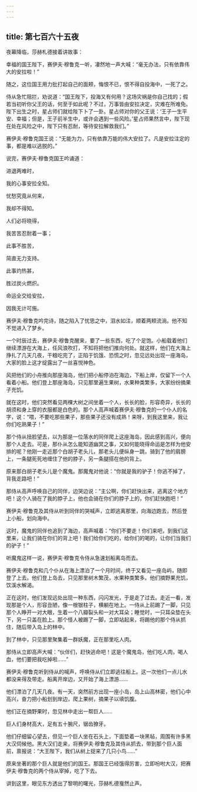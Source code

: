 ```yaml
---
---
---
```

title: 第七百六十五夜
---






夜幕降临，莎赫札德接着讲故事：





幸福的国王陛下，赛伊夫·穆鲁克一听，凄然地一声大喊：“毫无办法，只有依靠伟大的安拉啦！”

随之，这位国王用力批打起自己的面颊，悔恨不已，恨不得自投海中，一死了之。

侍从急忙阻拦，劝说道：“国王陛下，投海又有何用？这场灾祸是你自己找的；假若当初听你父王的话，何至于如此呢？不过，万事皆由安拉决定，灾难在所难免。陛下出生之时，星占师们就给陛下卜了一卦。星占师对你的父王说：‘王子一生平安、幸福；但是，王子前半生中，或许会遇到一些风险。’星占师果然言中，陛下现在处在风险之中，陛下只有忍耐，等待安拉解救我们。”

赛伊夫·穆鲁克国王说：“无能为力，只有依靠万能的伟大安拉了。凡是安拉注定的事，都是难以逃脱的。”

说完，赛伊夫·穆鲁克国王吟诵道：


进退两难时，

我的心事安拉全知。

忧愁究竟从何来，

我却不得知。

人们必将晓得，

我苦苦忍耐着一事；

此事不胜苦，

简直无力支持。

此事灼热甚，

胜过炭火燃炽。

命运全交给安拉，

因我无计可施。



赛伊夫·穆鲁克吟完诗，随之陷入了忧思之中，泪水如注，顺着两颊流淌。他不知不觉进入了梦乡。

一个时辰过去，赛伊夫·穆鲁克醒来，要了一些东西，吃了个足饱。小船载着他们继续漂游在大海上，任风浪吹打，不知将把他们推向何处。就这样，他们在大海上挣扎了几天几夜，干粮吃完了，正陷于饥饿、恐慌之时，忽见远处出现一座海岛，大家的脸上这才绽露出了一丝喜悦神色。

风把他们的小舟推向那座海岛，他们把小船停泊在海边，下船上岸，仅留下一个人看着小船。他们登上那座海岛，只见那里遍生果树，水果种类繁多，大家纷纷摘果子充饥。

就在这时，他们突然看见两棵大树之间坐着一个人，长长的脸，形容奇异，长长的胡须和身上穿的衣服都是白色的。那个人高声喊着赛伊夫·穆鲁克的一个仆人的名字，说：“喂，不要吃那些果子，那些果子还没有成熟！来呀，到我这里来，我让你们吃熟果子！”

那个侍从扭脸望去，以为那是一位落水的同伴爬上这座海岛，因此感到高兴，便向那个人走去。可是，那仆从怎么能知道幽冥之事，又如何能晓得命运是怎样为他安排的呢？他刚一走近那个白胡子老头儿，那老头儿便纵身一跳，骑到了他的肩膀上，一条腿死死地缠住了他的脖子，另一条腿搭在他的背上。

原来那白胡子老头儿是个魔鬼。那魔鬼对他说：“你就是我的驴子！你逃不掉了，背我走路吧！”

那侍从高声呼唤自己的同伴，边哭边说：“主公啊，你们赶快出来，逃离这个地方吧！这个人骑在了我的脖子上，他也会骑在你们的脖子上的，你们赶快跑吧！”

赛伊夫·穆鲁克及其侍从听到同伴的哭喊声，立即逃离那里，向海边跑去，然后登上小船，划向海中。

这时，魔鬼的同伴也追到了海边，高声喊着：“你们不要走！你们来吧，到我们这里来，让我们骑在你们的背上吧！我们给你们吃的，给你们的喝的，让你们当我们的驴子！”

听魔鬼这样一说，赛伊夫·穆鲁克令侍从急速划船离岛而去。

赛伊夫·穆鲁克和几个仆从在海上漂泊了一个月时间，终于又看见一座岛屿，随即登了上去。他们登上岛去，只见那里树木繁茂，水果种类繁多。他们摘野果充饥，饮溪水解渴。

正在这时，他们发现远处出现一种东西，闪闪发光，于是走了过去。走近一看，发现那是个人，形容丑陋，像一根银柱子，横躺在地上。一侍从上前踢了一脚，只见那个人睁开一对大眼，生着一个八瓣裂头和一对大耳朵；睡觉时，一只耳朵垫在头下，另一只盖在脸上。那个怪人被踢了一脚，立即站起来，将踢他的那个侍从抓住，随后带入岛上的林中。

到了林中，只见那里聚集着一群妖魔，正在那里吃人肉。

那侍从立即高声大喊：“伙伴们，赶快逃命吧！这是个魔鬼岛，他们吃人肉，喝人血，他们要把我吃掉啦……”

赛伊夫·穆鲁克听到侍从的喊声，呼唤侍从们立即逃往船上。这一次他们一点儿水都没来得及带走。船离开岸边，又开始了海上漂游……

他们漂泊了几天几夜。有一天，突然前方出现一座小岛，岛上山高林密，他们心中高兴，奋力把小船划到岸边，爬上果树，摘果子以填饥腹。

他们正在摘野果时，忽见林中走出一帮巨人……

巨人们身材高大，足有五十腕尺，锯齿獠牙。

他们仔细留心望去，但见一个巨人坐在石头上，下面垫着一块黑毡，周围有许多黑大汉伺候他。黑大汉们走来，将赛伊夫·穆鲁克及其侍从抓去，带到那个巨人面前，禀报说：“大王陛下，我们从树上捉来了几只小鸟……”

原来坐著的那个巨人就是他们的国王。那国王已经饿得厉害，立即吩咐大汉，把赛伊夫·穆鲁克的两个侍从宰掉，吃了下去。





讲到这里，眼见东方透出了黎明的曙光，莎赫札德戛然止声。